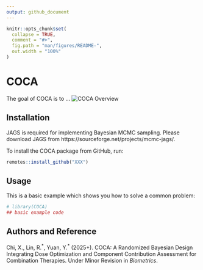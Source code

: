 ```yaml
---
output: github_document
---
```


<!-- README.md is generated from README.Rmd. Please edit that file -->

```r
knitr::opts_chunk$set(
  collapse = TRUE,
  comment = "#>",
  fig.path = "man/figures/README-",
  out.width = "100%"
)
```

# COCA

<!-- badges: start -->
<!-- badges: end -->

The goal of COCA is to ...
![COCA Overview](./figures/flowchart_v0.png?raw=True)

## Installation
JAGS is required for implementing Bayesian MCMC sampling. Please download JAGS from https://sourceforge.net/projects/mcmc-jags/. 

To install the COCA package from GitHub, run:
``` r
remotes::install_github("XXX")
```

## Usage

This is a basic example which shows you how to solve a common problem:

```r
# library(COCA)
## basic example code
```

## Authors and Reference
Chi, X., Lin, R.<sup>\*</sup>, Yuan, Y.<sup>\*</sup> (2025+). COCA: A Randomized Bayesian Design Integrating Dose Optimization and Component Contribution Assessment for Combination Therapies. Under Minor Revision in _Biometrics_.

